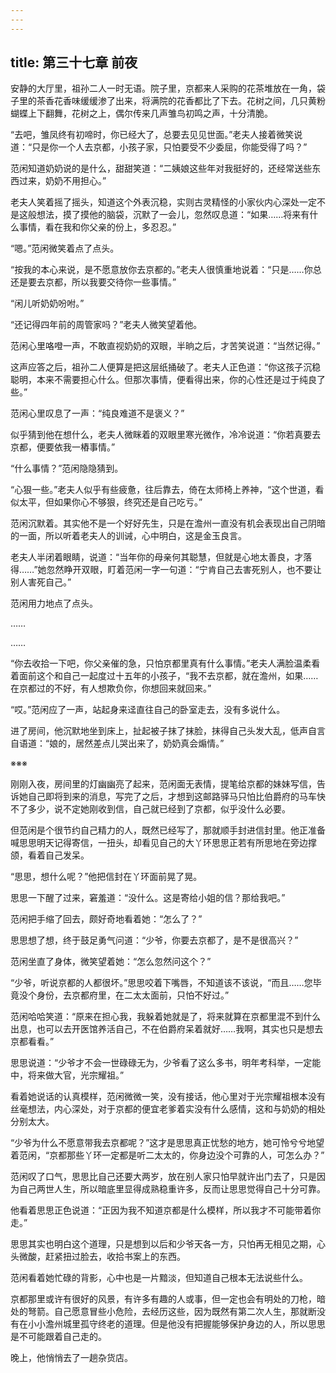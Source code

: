 ```yaml
---
---
---
```

title: 第三十七章 前夜
---




安静的大厅里，祖孙二人一时无语。院子里，京都来人采购的花茶堆放在一角，袋子里的茶香花香味缓缓渗了出来，将满院的花香都比了下去。花树之间，几只黄粉蝴蝶上下翻舞，花树之上，偶尔传来几声雏鸟初鸣之声，十分清脆。

“去吧，雏凤终有初啼时，你已经大了，总要去见见世面。”老夫人接着微笑说道：“只是你一个人去京都，小孩子家，只怕要受不少委屈，你能受得了吗？”

范闲知道奶奶说的是什么，甜甜笑道：“二姨娘这些年对我挺好的，还经常送些东西过来，奶奶不用担心。”

老夫人笑着摇了摇头，知道这个外表沉稳，实则古灵精怪的小家伙内心深处一定不是这般想法，摸了摸他的脑袋，沉默了一会儿，忽然叹息道：“如果……将来有什么事情，看在我和你父亲的份上，多忍忍。”

“嗯。”范闲微笑着点了点头。

“按我的本心来说，是不愿意放你去京都的。”老夫人很慎重地说着：“只是……你总还是要去京都，所以我要交待你一些事情。”

“闲儿听奶奶吩咐。”

“还记得四年前的周管家吗？”老夫人微笑望着他。

范闲心里咯噔一声，不敢直视奶奶的双眼，半晌之后，才苦笑说道：“当然记得。”

这声应答之后，祖孙二人便算是把这层纸捅破了。老夫人正色道：“你这孩子沉稳聪明，本来不需要担心什么。但那次事情，便看得出来，你的心性还是过于纯良了些。”

范闲心里叹息了一声：“纯良难道不是褒义？”

似乎猜到他在想什么，老夫人微眯着的双眼里寒光微作，冷冷说道：“你若真要去京都，便要依我一樁事情。”

“什么事情？”范闲隐隐猜到。

“心狠一些。”老夫人似乎有些疲惫，往后靠去，倚在太师椅上养神，“这个世道，看似太平，但如果你心不够狠，终究还是自己吃亏。”

范闲沉默着。其实他不是一个好好先生，只是在澹州一直没有机会表现出自己阴暗的一面，所以听着老夫人的训诫，心中明白，这是金玉良言。

老夫人半闭着眼睛，说道：“当年你的母亲何其聪慧，但就是心地太善良，才落得……”她忽然睁开双眼，盯着范闲一字一句道：“宁肯自己去害死别人，也不要让别人害死自己。”

范闲用力地点了点头。

……

……

“你去收拾一下吧，你父亲催的急，只怕京都里真有什么事情。”老夫人满脸温柔看着面前这个和自己一起度过十五年的小孩子，“我不去京都，就在澹州，如果……在京都过的不好，有人想欺负你，你想回来就回来。”

“哎。”范闲应了一声，站起身来迳直往自己的卧室走去，没有多说什么。

进了房间，他沉默地坐到床上，扯起被子抹了抹脸，抹得自己头发大乱，低声自言自语道：“娘的，居然差点儿哭出来了，奶奶真会煽情。”

※※※

刚刚入夜，房间里的灯幽幽亮了起来，范闲面无表情，提笔给京都的妹妹写信，告诉她自己即将到来的消息，写完了之后，才想到这邮路驿马只怕比伯爵府的马车快不了多少，说不定她刚收到信，自己就已经到了京都，似乎没什么必要。

但范闲是个很节约自己精力的人，既然已经写了，那就顺手封进信封里。他正准备喊思思明天记得寄信，一扭头，却看见自己的大丫环思思正若有所思地在旁边撑颌，看着自己发呆。

“思思，想什么呢？”他把信封在丫环面前晃了晃。

思思一下醒了过来，窘羞道：“没什么。这是寄给小姐的信？那给我吧。”

范闲把手缩了回去，颇好奇地看着她：“怎么了？”

思思想了想，终于鼓足勇气问道：“少爷，你要去京都了，是不是很高兴？”

范闲坐直了身体，微笑望着她：“怎么忽然问这个？”

“少爷，听说京都的人都很坏。”思思咬着下嘴唇，不知道该不该说，“而且……您毕竟没个身份，去京都府里，在二太太面前，只怕不好过。”

范闲哈哈笑道：“原来在担心我，我躲着她就是了，将来就算在京都里混不到什么出息，也可以去开医馆养活自己，不在伯爵府呆着就好……我啊，其实也只是想去京都看看。”

思思说道：“少爷才不会一世碌碌无为，少爷看了这么多书，明年考科举，一定能中，将来做大官，光宗耀祖。”

看着她说话的认真模样，范闲微微一笑，没有接话，他心里对于光宗耀祖根本没有丝毫想法，内心深处，对于京都的便宜老爹着实没有什么感情，这和与奶奶的相处分别太大。

“少爷为什么不愿意带我去京都呢？”这才是思思真正忧愁的地方，她可怜兮兮地望着范闲，“京都那些丫环一定都是听二太太的，你身边没个可靠的人，可怎么办？”

范闲叹了口气，思思比自己还要大两岁，放在别人家只怕早就许出门去了，只是因为自己两世人生，所以暗底里显得成熟稳重许多，反而让思思觉得自己十分可靠。

他看着思思正色说道：“正因为我不知道京都是什么模样，所以我才不可能带着你走。”

思思其实也明白这个道理，只是想到以后和少爷天各一方，只怕再无相见之期，心头微酸，赶紧扭过脸去，收拾书案上的东西。

范闲看着她忙碌的背影，心中也是一片黯淡，但知道自己根本无法说些什么。

京都那里或许有很好的风景，有许多有趣的人或事，但一定也会有明处的刀枪，暗处的弩箭。自己愿意冒些小危险，去经历这些，因为既然有第二次人生，那就断没有在小小澹州城里孤守终老的道理。但是他没有把握能够保护身边的人，所以思思是不可能跟着自己走的。

晚上，他悄悄去了一趟杂货店。